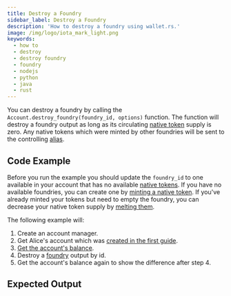 ```yaml
---
title: Destroy a Foundry
sidebar_label: Destroy a Foundry
description: 'How to destroy a foundry using wallet.rs.'
image: /img/logo/iota_mark_light.png
keywords:
  - how to
  - destroy
  - destroy foundry
  - foundry
  - nodejs
  - python
  - java
  - rust
---
```



You can destroy a foundry by calling the `Account.destroy_foundry(foundry_id, options)` function. The function will
destroy a foundry output as long as its circulating
[native token](https://wiki.iota.org/shimmer/introduction/explanations/ledger/foundry) supply is zero. Any native tokens
which were minted by other foundries will be sent to the controlling
[alias](https://wiki.iota.org/shimmer/introduction/explanations/ledger/alias).

## Code Example

Before you run the example you should update the `foundry_id` to one available in your account that has no available
[native tokens](https://wiki.iota.org/shimmer/introduction/explanations/ledger/foundry). If you have no available
foundries, you can create one by [minting a native token](./01_mint_native_token.mdx). If you've already minted your
tokens but need to empty the foundry, you can decrease your native token supply by [melting them](./03_melt_native_token.mdx).

The following example will:

1. Create an account manager.
2. Get Alice's account which was [created in the first guide](../accounts_and_addresses/01_create_a_wallet_account.mdx).
3. [Get the account's balance](./../accounts_and_addresses/04_check_balance.mdx).
4. Destroy a [foundry](https://wiki.iota.org/shimmer/introduction/explanations/ledger/foundry) output by id.
5. Get the account's balance again to show the difference after step 4.

<Tabs groupId='language' queryString>
  <TabItem value='rust' label='Rust'>
    <RustCode />
  </TabItem>
  <TabItem value='node' label='Node.js'>
    <NodejsCode />
  </TabItem>
  <TabItem value='python' label='Python'>
    <PythonCode />
  </TabItem>
  <TabItem value='java' label='Java'>
    <JavaCode />
  </TabItem>
</Tabs>

## Expected Output

<Tabs groupId='language' queryString>
  <TabItem value='rust' label='Rust'>
    <RustOutput />
  </TabItem>
  <TabItem value='node' label='Node.js'>
    <NodejsOutput />
  </TabItem>
  <TabItem value='python' label='Python'>
    <PythonOutput />
  </TabItem>
  <TabItem value='java' label='Java'>
    <JavaOutput />
  </TabItem>
</Tabs>
